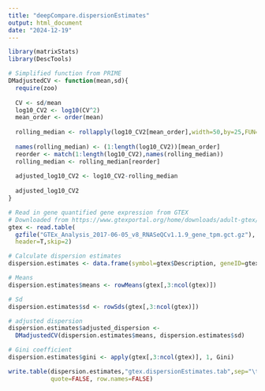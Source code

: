 ```yaml
---
title: "deepCompare.dispersionEstimates"
output: html_document
date: "2024-12-19"
---
```


```r
library(matrixStats)
library(DescTools)

# Simplified function from PRIME
DMadjustedCV <- function(mean,sd){
  require(zoo)
  
  CV <- sd/mean 
  log10_CV2 <- log10(CV^2) 
  mean_order <- order(mean)
    
  rolling_median <- rollapply(log10_CV2[mean_order],width=50,by=25,FUN=median,fill=list("extend","extend","extend"),partial=FALSE)
    
  names(rolling_median) <- (1:length(log10_CV2))[mean_order] 
  reorder <- match(1:length(log10_CV2),names(rolling_median)) 
  rolling_median <- rolling_median[reorder]
    
  adjusted_log10_CV2 <- log10_CV2-rolling_median
  
  adjusted_log10_CV2 
}
```


```r
# Read in gene quantified gene expression from GTEX
# Downloaded from https://www.gtexportal.org/home/downloads/adult-gtex/bulk_tissue_expression
gtex <- read.table(
  gzfile("GTEx_Analysis_2017-06-05_v8_RNASeQCv1.1.9_gene_tpm.gct.gz"),
  header=T,skip=2) 
```


```r
# Calculate dispersion estimates
dispersion.estimates <- data.frame(symbol=gtex$Description, geneID=gtex$Name)

# Means
dispersion.estimates$means <- rowMeans(gtex[,3:ncol(gtex)])

# Sd
dispersion.estimates$sd <- rowSds(gtex[,3:ncol(gtex)])

# adjusted dispersion
dispersion.estimates$adjusted_dispersion <- 
  DMadjustedCV(dispersion.estimates$means, dispersion.estimates$sd)

# Gini coefficient
dispersion.estimates$gini <- apply(gtex[,3:ncol(gtex)], 1, Gini)
```


```r
write.table(dispersion.estimates,"gtex.dispersionEstimates.tab",sep="\t",
            quote=FALSE, row.names=FALSE)
```
